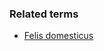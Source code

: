 {{Taxonomy|Subspecies|[[Felis]] [[silvestris]] [[catus]]|[[domestic cat]]}}
===Related terms===
*[[Felis domesticus]]
